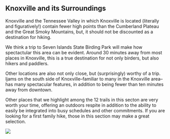 ## Knoxville and its Surroundings


Knoxville and the Tennessee Valley in which Knoxville is located (literally and figuratively!) contain fewer high points than the Cumberland Plateau and the Great Smoky Mountains,
but, it should not be discounted as a destination for hiking.

We think a trip to Seven Islands State Birding Park will make how spectactular this area can be evident. Around 30 minutes away from most places in Knoxville, this is a true destination for not only birders, but also hikers and paddlers.

Other locations are also not only close, but (surprisingly) worthy of a trip. Ijams on the south side of Knoxville–familiar to many in the Knoxville area–has many spectacular features, in addition to being fewer than ten minutes away from downtown.

Other places that we highlight among the 12 trails in this secton are very worth your time, offering an outdoors respite in addition to the ability to easily be integrated into busy schedules and other commitments. If you are looking for a first family hike, those in this section may make a great selection.

![](maps/knoxville-region.jpg)
